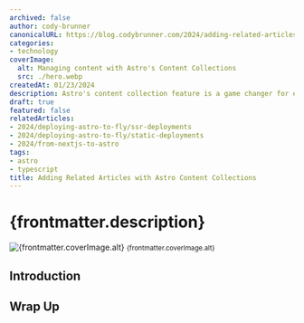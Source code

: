 ```yaml
---
archived: false
author: cody-brunner
canonicalURL: https://blog.codybrunner.com/2024/adding-related-articles-with-astro-content-collections
categories:
- technology
coverImage:
  alt: Managing content with Astro's Content Collections
  src: ./hero.webp
createdAt: 01/23/2024
description: Astro's content collection feature is a game changer for easily managing content in a type safe manner it also can help you to easily add a related articles property through referencing the existing schema. In this article I will show you how to achieve this.
draft: true
featured: false
relatedArticles:
- 2024/deploying-astro-to-fly/ssr-deployments
- 2024/deploying-astro-to-fly/static-deployments
- 2024/from-nextjs-to-astro
tags:
- astro
- typescript
title: Adding Related Articles with Astro Content Collections
---
```



# {frontmatter.description}

<div class='flex flex-col items-center gap-2'>
	<Image
		alt={frontmatter.coverImage.alt}
		class='object-cover'
		fetchpriority='high'
		height={400}
		quality={100}
		src={heroImage}
		width={800}
	/>
	<small>{frontmatter.coverImage.alt}</small>
</div>

## Introduction

## Wrap Up

<Signature />
